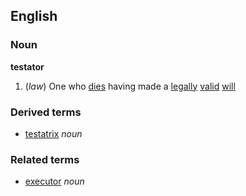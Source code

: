 ==English==
===Noun===
'''testator'''

#(''law'') One who [[dies]] having made a [[legally]] [[valid]] [[will]]

===Derived terms===
*[[testatrix]] ''noun''

===Related terms===
*[[executor]] ''noun''